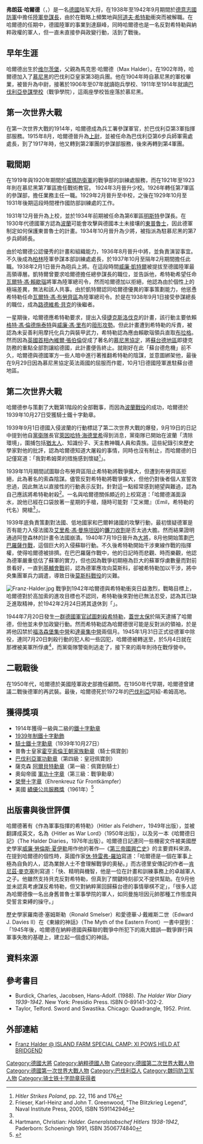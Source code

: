 {{POV|time=2020-10-15T17:58:45+00:00}}
{{noteTA
|T=zh-cn:弗朗茨·哈尔德; zh-hk:弗朗茲·哈爾德; zh-tw:弗朗茲·哈爾德;
|G1=Military
|G2=Shipname
|G3=地名
|1=zh:艾米尔; zh-hk:艾米爾; zh-tw:艾米爾;
|2=zh-cn:弗朗茨; zh-hk:弗朗茲; zh-tw:弗朗茲;
|3=zh-cn:基姆高地区阿绍; zh-hk:西姆高-阿紹; zh-tw:西姆高-阿紹;
}}
{{Infobox Military Person
|name=弗朗茲·哈爾德<br>（Franz Halder）
|born=1884年6月30日
|died= 1972年4月2日
|placeofbirth={{flag|German Empire}}[[巴伐利亞王國|巴伐利亞]][[维尔茨堡|维尔茨堡]]
|placeofdeath={{FRG}}[[巴伐利亞|巴伐利亞]][[西姆高-阿紹|西姆高-阿紹]]
|image=[[File:Bundesarchiv_Bild_146-1970-052-08,_Franz_Halder.jpg|250px]]
|caption= 弗朗茲·哈爾德
|nationality = {{GER}}
|nickname= |
|allegiance={{flagicon|German Empire}} [[德意志帝國|德意志帝國]]（至1918年）<br/>{{flagicon|Germany}} [[威瑪共和國|威瑪共和國]]（至1933年）<br/>{{flagicon|Nazi Germany}} [[納粹德國|納粹德國]]|
|serviceyears= 1902年—1945年 |
|rank=[[大將|大將]] |
|commands=
|unit=
|battles=[[第一次世界大戰|第一次世界大戰]]<br/>[[第二次世界大戰|第二次世界大戰]]
|awards= [[鐵十字勳章|騎士鐵十字勳章]]
|laterwork=}}

'''弗朗茲·哈爾德'''（{{lang-de|'''Franz Halder'''}}，{{bd|1884年|6月30日|1972年|4月2日|catidx=Halder}}）是一名[[德國|德國]]陆军大将，在1938年至1942年9月期間於[[德意志國防軍|德意志國防軍]]中擔任[[國防軍陸軍總司令部|陸軍參謀長]]，由於在戰略上頻繁地與[[阿道夫·希特勒|阿道夫·希特勒]]衝突而被解職。在哈爾德的任期中，德國陸軍的事業到達巔峰，同時哈爾德也是一名反對希特勒與納粹政權的軍人，但一直未直接參與政變行動，活到了戰後。

==早年生涯==
哈爾德出生於[[维尔茨堡|维尔茨堡]]，父親為馬克思·哈爾德（Max Halder）。在1902年時，哈爾德加入了[[慕尼黑|慕尼黑]]的巴伐利亞皇家第3砲兵團。他在1904年時自慕尼黑的軍校畢業，被晉升為中尉，接著於1906年至07年就讀砲兵學校、1911年至1914年就讀[[戰爭學院_(巴伐利亞王國)|巴伐利亞參謀學校]]（戰爭學院），這兩座學校皆座落於慕尼黑。
==第一次世界大戰==
在第一次世界大戰的1914年，哈爾德成為兵工署參謀軍官，於巴伐利亞第3軍指揮部服務。1915年8月，哈爾德晉升為[[上尉|上尉]]，並被任命為巴伐利亞第6步兵師軍需處處長，到了1917年時，他又轉到第2軍團的參謀部服務，後來再轉到第4軍團。
==戰間期==
在1919年與1920年期間於[[威瑪防衛軍|威瑪防衛軍]]的戰爭部的訓練處服務，而在1921年至1923年則在慕尼黑第7軍區擔任戰術教官。
1924年3月晉升少校。1926年轉任第7軍區的參謀部，擔任業務主任一職。1929年2月晉升至中校，之後在1929年10月至1931年後期這段時間裡作國防部訓練處的工作。

1931年12月晉升為上校，並於1934年前期被任命為第6軍區[[明斯特|明斯特]]參謀長。在1930年代德國軍方認為[[波蘭第二共和國|波蘭]]可能會攻擊與德國本土未接壤的[[東普魯士|東普魯士]]，因此德軍制定如何保護東普魯士的計畫。1934年10月晉升為少將，被指派為駐慕尼黑的第7步兵師師長。

由於哈爾德公認優秀的計畫和組織能力，1936年8月晉升中將，並負責演習事宜。不久後成為[[柏林|柏林]]陸軍參謀本部訓練處處長，於1937年10月至隔年2月期間擔任此職。1938年2月1日晉升為砲兵上將。在這段時間[[威廉·凱特爾|威廉·凱特爾]]被提拔至德國陸軍最高領導層。凱特爾曾要求哈爾德擔任總參謀長的職位，並告訴他，希特勒希望任命[[瓦爾特·馮·賴歇瑙|瓦爾特·馮·賴歇瑙]]將軍為陸軍總司令，然而哈爾德加以拒絕，他認為由於個性上的極端差異，無法和該人共事。由於凱特爾認同哈爾德優異的軍事策劃能力，他慫恿希特勒任命[[瓦爾特·馮·布勞齊區|瓦爾特·馮·布勞齊區]]為陸軍總司令。於是在1938年9月1日接受參謀總長的職位，成為[[路德維希·貝克|路德維希·貝克]]的後繼者。

一星期後，哈爾德應希特勒要求，提出入侵[[捷克斯洛伐克|捷克斯洛伐克]]的計畫，該行動主要依賴[[格特·馮·倫德施泰特|格特·馮·倫德施泰特]]與[[威廉·馮·里布|威廉·馮·里布]]的[[箝形攻勢|箝形攻勢]]。但此計畫遭到希特勒的斥責，被認為未妥善利用摩托化兵力與裝甲武力，希特勒認為應由賴歇瑙領兵直取[[布拉格|布拉格]]。然而因為[[英國首相|英國首相]][[內維爾·張伯倫|內維爾·張伯倫]]促成了著名的[[慕尼黑協定|慕尼黑協定]]，將[[蘇台德地區|蘇台德地區]]即捷克防務的重點全部割讓給德國，此計畫便告終止。就剛好在此「蘇台德危機」前不久，哈爾德與德國軍方一些人暗中進行著推翻希特勒的陰謀，並意圖綁架他，最後在9月29日因為慕尼黑協定英法兩國的屈服而作罷，10月1日德國陸軍進駐蘇台德地區。

==第二次世界大戰==
哈爾德参与策劃了大戰第1階段的全部戰事，而因為[[波蘭戰役|波蘭戰役]]的成功，哈爾德於1939年10月27日受獲騎士鐵十字勳章。

1939年9月1日德國入侵波蘭的行動標誌了第二次世界大戰的爆發，9月19日的日記中提到他自[[黨衛隊|黨衛隊]]長官[[萊因哈特·海德里希|萊因哈特·海德里希]]得到消息，黨衛隊已開始在波蘭「清除環境」，圍捕包括[[猶太人|猶太人]]、知識份子、天主教神職人員和貴族。這些紀錄引來歷史學家對他的批評，認為哈爾德知道大屠殺的事情，同時也沒有制止，而哈爾德的日記僅寫道：「我對希姆萊的措施感到懷疑<ref>''Hitler Strikes Poland'', pp. 22, 116 and 176</ref>」。

1939年11月期間試圖聯合布勞齊區阻止希特勒將戰爭擴大，但遭到布勞齊區拒絕，此為著名的索森陰謀。儘管反對希特勒將戰爭擴大，但他仍對後者個人宣誓效忠過，因此無法以直接性的行動表示反對。針對這一點經常感到絕望與難過，認為自己應該將希特勒射殺<ref name="frieser">Frieser, Karl-Heinz and John T. Greenwood, "The Blitzkrieg Legend", Naval Institute Press, 2005, ISBN 1591142946</ref>。一名與哈爾德關係頗近的上校寫道：「哈爾德滿面淚水，說他已經在口袋放著一星期的手槍，隨時可能對『艾米爾』（Emil，希特勒的代名）開槍<ref name="frieser"/>」。

1939年底負責策劃對法國、低地國家和巴爾幹諸國的攻擊行動，最初懷疑德軍是否有能力入侵法國及[[艾里希·馮·曼施坦因|艾里希·馮·曼施坦因]]的[[鐮刀收割|鐮刀收割]]是否太過大膽。然而結果證明通過阿登森林的計畫令法國崩潰。1940年7月19日晉升為[[大將|大將]]，8月他開始策劃[[巴巴羅薩作戰|巴巴羅薩作戰]]，這個巨大的入侵蘇聯行動。不久後希特勒開始干涉東線作戰的指揮權，使得哈爾德被排擠。在巴巴羅薩作戰中，他的日記時而悲觀、時而樂觀，他認為德軍嚴重低估了蘇軍的實力，但也因為戰爭初期極為巨大的蘇軍俘虜數量而對前景看好，一直到[[基輔會戰|基輔會戰]]前，認為德軍應攻向莫斯科，卻被希特勒加以干涉，將中央集團軍兵力調遣，導致日後[[莫斯科戰役|莫斯科戰役]]的災難。

[[Image:Franz-Halder.jpg|thumb]]
戰爭到1942年哈爾德與希特勒衝突日益激烈，戰略目標上，哈爾德對於高加索的進攻目標也不認同，希特勒後來對他已無法忍受，認為其已缺乏進取精神，於1942年2月24日將其退休到「{{link-en|元首後備軍|Fuhrer Reserve}}」。

1944年7月20日發生[[7月20日密謀案|一群德國軍官試圖刺殺希特勒]]，[[蓋世太保|蓋世太保]]於隔天逮捕了哈爾德，但他並未參加政變行動。然而希特勒認為哈爾德很可能是反對派的領袖，於是將他囚禁於[[福洛森堡集中營|福洛森堡集中營]]和[[達豪集中營|達豪集中營]]兩個月。1945年1月31日正式從德軍中除役，連同7月20日刺殺行動的犯人和一些囚犯，哈爾德被轉送至{{link-en|蒂耶羅集中營|Tyrol}}，於5月4日就在那裡被美軍所俘虜<ref>Hartmann, Christian: ''Halder. Generalstabschef Hitlers 1938-1942'', Paderborn: Schoeningh 1991, ISBN 3506774840</ref>，而黨衛隊警衛則逃走了，接下來的兩年則待在戰俘營中。

==二戰戰後==
在1950年代，哈爾德於美國陸軍政史部擔任顧問。在1950年代早期，哈爾德曾建議二戰後德軍的再武裝。最後，哈爾德死於1972年的[[巴伐利亞|巴伐利亞]]阿紹-希姆高地。

==獲得獎項==
* 1914年獲得一級與二級的[[鐵十字勳章|鐵十字勳章]]
* [[鐵十字勳飾|1939年制鐵十字勳飾]]
* [[鐵十字勳章|騎士鐵十字勳章]]（1939年10月27日）
* 普魯士皇家[[霍亨索倫王朝家族勳章|霍亨索倫王朝家族勳章]]（騎士佩寶劍）
* [[軍功勳章_(巴伐利亞)|巴伐利亞軍功勳章]]（第四級：皇冠佩寶劍）
* 薩克森 [[阿爾貝特勳章|阿爾貝特勳章]]（第一級：佩寶劍騎士）
* 奧匈帝國 [[軍功十字章_(奧匈帝國)|軍功十字章]]（第三級：戰爭勳章）
* [[榮譽十字章|榮譽十字章]]（Ehrenkreuz für Frontkämpfer）
* 美國 [[績優公共服務獎|績優公共服務獎]]（1961年）<ref>{{cite web |url=http://www.kcl.ac.uk/lhcma/summary/xp70-001.shtml |title=The Private War Journal of Generaloberst Franz Halder - Summary Guide |accessdate=2007-07-03 |publisher=Liddell Hart Centre for Military Archives |archive-date=2007-06-11 |archive-url=https://web.archive.org/web/20070611201747/http://www.kcl.ac.uk/lhcma/summary/xp70-001.shtml |dead-url=no }}</ref>

==出版書與後世評價==
哈爾德著有《作為軍事指揮的希特勒》（Hitler als Feldherr，1949年出版），並被翻譯成英文，名為《Hitler as War Lord》（1950年出版），以及另一本《哈爾德日記》（The Halder Diaries，1976年出版）。哈爾德日記連同一些機密文件被美國歷史學家[[威廉·勞倫斯·夏伊勒|威廉·勞倫斯·夏伊勒]]用作他的著作—《[[第三帝國興亡史|第三帝國興亡史]]》的主要資料來源。
在提到哈爾德的個性時，英國作家[[休·特雷弗-羅珀|休·特雷弗-羅珀]]寫道：「哈爾德是一個在軍事上極為自負的人，認為業餘人士不會理解戰爭的奧秘。」而古德里安傳記的作者—[[肯尼茲·麥克塞|肯尼茲·麥克塞]]則寫道：「快、精明與機智，他是一位在計畫和訓練事務上的卓越軍人之子。他雖然支持貝克反對希特勒，但真到了關鍵時刻卻又不提供幫助。在9月他並未認真考慮謀反希特勒，但又對納粹黨回歸蘇台德的事情舉棋不定」，「很多人認為哈爾德像一名出身舊普魯士軍事學院的軍人，如同曼施坦因元帥那種工作態度與受誓言束縛的操守。」 

歷史學家羅南德·塞姆斯勒（Ronald Smelser）和愛德華·J·戴維斯二世（Edward J. Davies II）在《東線的神話》（The Myth of the Eastern Front）一書中提到：「1945年後，哈爾德在納粹德國與蘇聯的戰爭中所犯下的兩大錯誤—戰爭罪行與軍事失敗的基礎上，建立起一個虛幻的神話。

==資料來源==
{{reflist}}
==參考書目==
* Burdick, Charles, Jacobsen, Hans-Adolf. (1988). ''The Halder War Diary 1939-1942''. New York: Presidio Press. ISBN 0-89141-302-2.
* Taylor, Telford. Sword and Swastika. Chicago: Quadrangle, 1952. Print.

==外部連結==
* [http://www.bridgend-powcamp.fsnet.co.uk/Generaloberst%20Franz%20Halder.htm Franz Halder @ ISLAND FARM SPECIAL CAMP: XI POWS HELD AT BRIDGEND] {{Wayback|url=http://www.bridgend-powcamp.fsnet.co.uk/Generaloberst%20Franz%20Halder.htm |date=20110717112931 }}

{{start box}}
{{s-mil}}
{{succession box|before=[[路德維希·貝克|路德維希·貝克]]|title=[[國防軍陸軍總司令部|陸軍參謀長]] |years=1938年9月 - 1942年9月|after=[[庫爾特·柴茲勒|庫爾特·柴茲勒]]}}
{{s-ach}}
{{s-bef|before=[[亨利·阿诺德|亨利·阿诺德]]}} 
{{s-ttl|title=[[時代_(雜誌)|時代雜誌封面]]  
|years=1942年6月29日}} 
{{s-aft|after=[[美国国旗|美国国旗]]}} 
{{end box}}
{{納粹德國大將}}
{{Authority control}}
{{DEFAULTSORT:Halder, Franz}}
[[Category:德國大將|Category:德國大將]]
[[Category:納粹德國人物|Category:納粹德國人物]]
[[Category:德國第二次世界大戰人物|Category:德國第二次世界大戰人物]]
[[Category:德國第一次世界大戰人物|Category:德國第一次世界大戰人物]]
[[Category:巴伐利亞人|Category:巴伐利亞人]]
[[Category:魏玛防卫军人物|Category:魏玛防卫军人物]]
[[Category:骑士铁十字勋章获得者|Category:骑士铁十字勋章获得者]]